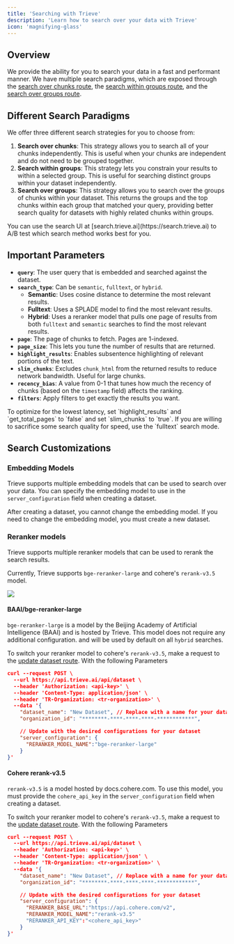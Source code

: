 ```yaml
---
title: 'Searching with Trieve'
description: 'Learn how to search over your data with Trieve'
icon: 'magnifying-glass'
---
```


## Overview

We provide the ability for you to search your data in a fast and performant manner. We have multiple search paradigms, which are exposed through the [search over chunks route](/api-reference/chunk/search), the [search within groups route](/api-reference/chunk-group/search-within-group), and the [search over groups route](/api-reference/chunk-group/search-over-groups).

## Different Search Paradigms

We offer three different search strategies for you to choose from:

1. **Search over chunks**: This strategy allows you to search all of your chunks independently. This is useful when your chunks are independent and do not need to be grouped together.
2. **Search within groups**: This strategy lets you constrain your results to within a selected group. This is useful for searching distinct groups within your dataset independently.
3. **Search over groups**: This strategy allows you to search over the groups of chunks within your dataset. This returns the groups and the top chunks within each group that matched your query, providing better search quality for datasets with highly related chunks within groups.


<Tip>
You can use the search UI at [search.trieve.ai](https://search.trieve.ai) to A/B test which search method works best for you.
</Tip>

## Important Parameters

- **`query`**: The user query that is embedded and searched against the dataset.
- **`search_type`**: Can be `semantic`, `fulltext`, or `hybrid`.
  - **Semantic**: Uses cosine distance to determine the most relevant results.
  - **Fulltext**: Uses a SPLADE model to find the most relevant results.
  - **Hybrid**: Uses a reranker model that pulls one page of results from both `fulltext` and `semantic` searches to find the most relevant results.
- **`page`**: The page of chunks to fetch. Pages are 1-indexed.
- **`page_size`**: This lets you tune the number of results that are returned.
- **`highlight_results`**: Enables subsentence highlighting of relevant portions of the text.
- **`slim_chunks`**: Excludes `chunk_html` from the returned results to reduce network bandwidth. Useful for large chunks.
- **`recency_bias`**: A value from 0-1 that tunes how much the recency of chunks (based on the `timestamp` field) affects the ranking.
- **`filters`**: Apply filters to get exactly the results you want.

<Tip>
To optimize for the lowest latency, set `highlight_results` and `get_total_pages` to `false` and set `slim_chunks` to `true`. If you are willing to sacrifice some search quality for speed, use the `fulltext` search mode.
</Tip>

## Search Customizations

### Embedding Models

Trieve supports multiple embedding models that can be used to search over your data.
You can specify the embedding model to use in the `server_configuration` field when creating a dataset.

<Warning>
After creating a dataset, you cannot change the embedding model. If you need to change the embedding model, you must create a new dataset.
</Warning>

### Reranker models

Trieve supports multiple reranker models that can be used to rerank the search results.
 
Currently, Trieve supports `bge-reranker-large` and cohere's `rerank-v3.5` model.

![](https://cdn.trieve.ai/docs/reranker-model-edit.png)

#### BAAI/bge-reranker-large

`bge-reranker-large` is a model by the Beijing Academy of Artificial Intelligence (BAAI) and is hosted by Trieve. This model does not require any additional configuration. and will be used by default on all `hybrid` searches.

To switch your reranker model to cohere's `rerank-v3.5`, make a request to the [update dataset route](/api-reference/dataset/update-dataset-by-id-or-tracking-id). With the following Parameters

```json
curl --request POST \
  --url https://api.trieve.ai/api/dataset \
  --header 'Authorization: <api-key>' \
  --header 'Content-Type: application/json' \
  --header 'TR-Organization: <tr-organization>' \
  --data '{
    "dataset_name": "New Dataset", // Replace with a name for your dataset
    "organization_id": "********-****-****-****-************",

    // Update with the desired configurations for your dataset
    "server_configuration": {
      "RERANKER_MODEL_NAME":"bge-reranker-large"
    }
}'
```

#### Cohere rerank-v3.5

`rerank-v3.5` is a model hosted by docs.cohere.com. To use this model, you must provide the `cohere_api_key` in the `server_configuration` field when creating a dataset.

To switch your reranker model to cohere's `rerank-v3.5`, make a request to the [update dataset route](/api-reference/dataset/update-dataset-by-id-or-tracking-id). With the following Parameters

```json
curl --request POST \
  --url https://api.trieve.ai/api/dataset \
  --header 'Authorization: <api-key>' \
  --header 'Content-Type: application/json' \
  --header 'TR-Organization: <tr-organization>' \
  --data '{
    "dataset_name": "New Dataset", // Replace with a name for your dataset
    "organization_id": "********-****-****-****-************",

    // Update with the desired configurations for your dataset
    "server_configuration": {
      "RERANKER_BASE_URL":"https://api.cohere.com/v2",
      "RERANKER_MODEL_NAME":"rerank-v3.5"
      "RERANKER_API_KEY":"<cohere_api_key>"
    }
}'

```
